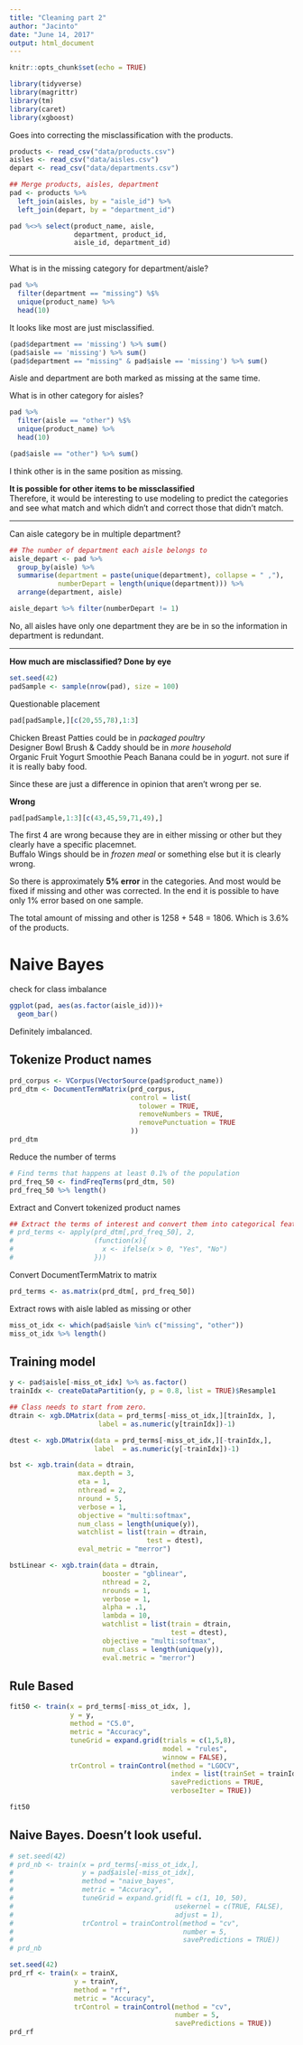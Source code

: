 ```yaml
---
title: "Cleaning part 2"
author: "Jacinto"
date: "June 14, 2017"
output: html_document
---
```


```r
knitr::opts_chunk$set(echo = TRUE)
```

```r
library(tidyverse)
library(magrittr)
library(tm)
library(caret)
library(xgboost)
```

 
Goes into correcting the misclassification with the products.  
```r
products <- read_csv("data/products.csv")
aisles <- read_csv("data/aisles.csv")
depart <- read_csv("data/departments.csv")
```

```r
## Merge products, aisles, department
pad <- products %>% 
  left_join(aisles, by = "aisle_id") %>% 
  left_join(depart, by = "department_id")

pad %<>% select(product_name, aisle, 
                department, product_id, 
                aisle_id, department_id)
```


***  
What is in the missing category for department/aisle?   
```r
pad %>% 
  filter(department == "missing") %$% 
  unique(product_name) %>% 
  head(10)
```
It looks like most are just misclassified.   

```r
(pad$department == 'missing') %>% sum()
(pad$aisle == 'missing') %>% sum()  
(pad$department == "missing" & pad$aisle == 'missing') %>% sum()
```
Aisle and department are both marked as missing at the same time.  

What is in other category for aisles?  
```r
pad %>% 
  filter(aisle == "other") %$%  
  unique(product_name) %>% 
  head(10)
```
```r
(pad$aisle == "other") %>% sum()
```
I think other is in the same position as missing.  

**It is possible for other items to be missclassified**  
Therefore, it would be interesting to use modeling to predict the categories and see what match and which didn't and correct those that didn't match.  


***  
Can aisle category be in multiple department?  
```r
## The number of department each aisle belongs to
aisle_depart <- pad %>% 
  group_by(aisle) %>% 
  summarise(department = paste(unique(department), collapse = " ,"),
            numberDepart = length(unique(department))) %>% 
  arrange(department, aisle)

aisle_depart %>% filter(numberDepart != 1)
```

No, all aisles have only one department they are be in so the information in department is redundant.  


***  
**How much are misclassified? Done by eye**  
```r
set.seed(42)
padSample <- sample(nrow(pad), size = 100)
```

Questionable placement  
```r
pad[padSample,][c(20,55,78),1:3]
```

Chicken Breast Patties could be in *packaged poultry*  
Designer Bowl Brush & Caddy should be in *more household*  
Organic Fruit Yogurt Smoothie Peach Banana could be in *yogurt*. not sure if it is really baby food.  

Since these are just a difference in opinion that aren't wrong per se. 


**Wrong**  
```r
pad[padSample,1:3][c(43,45,59,71,49),]
```

The first 4 are wrong because they are in either missing or other but they clearly have a specific placemnet.  
Buffalo Wings should be in *frozen meal* or something else but it is clearly wrong.  

So there is approximately **5% error** in the categories. And most would be fixed if missing and other was corrected. In the end it is possible to have only 1% error based on one sample.   

The total amount of missing and other is 1258 + 548 = 1806. Which is 3.6% of the products.  


# Naive Bayes  
check for class imbalance  
```r
ggplot(pad, aes(as.factor(aisle_id)))+
  geom_bar()
```
Definitely imbalanced.  

## Tokenize Product names  
```r
prd_corpus <- VCorpus(VectorSource(pad$product_name))
prd_dtm <- DocumentTermMatrix(prd_corpus, 
                              control = list(
                                tolower = TRUE,
                                removeNumbers = TRUE,
                                removePunctuation = TRUE
                              ))
prd_dtm
```

Reduce the number of terms 
```r
# Find terms that happens at least 0.1% of the population 
prd_freq_50 <- findFreqTerms(prd_dtm, 50)
prd_freq_50 %>% length()
```


Extract and Convert tokenized product names 
```r
## Extract the terms of interest and convert them into categorical features
# prd_terms <- apply(prd_dtm[,prd_freq_50], 2, 
#                    (function(x){
#                      x <- ifelse(x > 0, "Yes", "No")
#                    }))
```

Convert DocumentTermMatrix to matrix  
```r
prd_terms <- as.matrix(prd_dtm[, prd_freq_50])
```


Extract rows with aisle labled as missing or other 
```r
miss_ot_idx <- which(pad$aisle %in% c("missing", "other")) 
miss_ot_idx %>% length()
```

## Training model  
```r
y <- pad$aisle[-miss_ot_idx] %>% as.factor()
trainIdx <- createDataPartition(y, p = 0.8, list = TRUE)$Resample1

## Class needs to start from zero. 
dtrain <- xgb.DMatrix(data = prd_terms[-miss_ot_idx,][trainIdx, ], 
                      label = as.numeric(y[trainIdx])-1)

dtest <- xgb.DMatrix(data = prd_terms[-miss_ot_idx,][-trainIdx,],
                     label  = as.numeric(y[-trainIdx])-1)
```

```r
bst <- xgb.train(data = dtrain, 
                 max.depth = 3,
                 eta = 1,
                 nthread = 2,
                 nround = 5,
                 verbose = 1,
                 objective = "multi:softmax",
                 num_class = length(unique(y)),
                 watchlist = list(train = dtrain,
                                  test = dtest),
                 eval_metric = "merror")
```
```r
bstLinear <- xgb.train(data = dtrain,
                       booster = "gblinear",
                       nthread = 2,
                       nrounds = 1,
                       verbose = 1,
                       alpha = .1,
                       lambda = 10,
                       watchlist = list(train = dtrain,
                                        test = dtest),
                       objective = "multi:softmax",
                       num_class = length(unique(y)),
                       eval.metric = "merror")
```


## Rule Based  
```r
fit50 <- train(x = prd_terms[-miss_ot_idx, ],
               y = y,
               method = "C5.0",
               metric = "Accuracy",
               tuneGrid = expand.grid(trials = c(1,5,8),
                                      model = "rules",
                                      winnow = FALSE),
               trControl = trainControl(method = "LGOCV",
                                        index = list(trainSet = trainIdx),
                                        savePredictions = TRUE,
                                        verboseIter = TRUE))
```
```r
fit50
```


## Naive Bayes. Doesn't look useful.  
```r
# set.seed(42)
# prd_nb <- train(x = prd_terms[-miss_ot_idx,],
#                 y = pad$aisle[-miss_ot_idx],
#                 method = "naive_bayes",
#                 metric = "Accuracy",
#                 tuneGrid = expand.grid(fL = c(1, 10, 50),
#                                        usekernel = c(TRUE, FALSE),
#                                        adjust = 1),
#                 trControl = trainControl(method = "cv",
#                                          number = 5,
#                                          savePredictions = TRUE))
# prd_nb
```


```r
set.seed(42)
prd_rf <- train(x = trainX,
                y = trainY,
                method = "rf",
                metric = "Accuracy",
                trControl = trainControl(method = "cv",
                                         number = 5,
                                         savePredictions = TRUE))
prd_rf
```





































